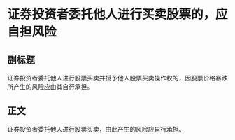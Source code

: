 # 证券投资者委托他人进行买卖股票的，应自担风险
## 副标题
证券投资者委托他人进行股票买卖并授予他人股票买卖操作权的，因股票价格暴跌所产生的风险应由其自行承担。
## 正文
证券投资者委托他人进行股票买卖，由此产生的风险应自行承担。